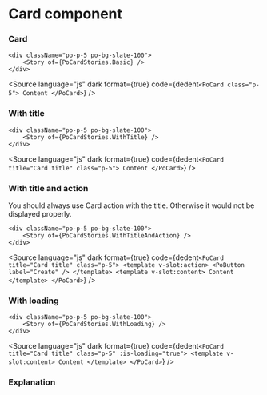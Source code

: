 # Card component




### Card

    <div className="po-p-5 po-bg-slate-100">
    	<Story of={PoCardStories.Basic} />
    </div>

<Source
	language="js"
	dark
	format={true}
	code={dedent`
    <PoCard class="p-5">
        Content
    </PoCard>
  `}
/>

### With title

    <div className="po-p-5 po-bg-slate-100">
    	<Story of={PoCardStories.WithTitle} />
    </div>

<Source
	language="js"
	dark
	format={true}
	code={dedent`
    <PoCard title="Card title" class="p-5">
        Content
    </PoCard>
  `}
/>

### With title and action

You should always use Card action with the title. Otherwise it would not be displayed properly.

    <div className="po-p-5 po-bg-slate-100">
    	<Story of={PoCardStories.WithTitleAndAction} />
    </div>

<Source
	language="js"
	dark
	format={true}
	code={dedent`
    <PoCard title="Card title" class="p-5">
        <template v-slot:action>
          <PoButton label="Create" />
        </template>
        <template v-slot:content>
        Content
        </template>
    </PoCard>
  `}
/>

### With loading

    <div className="po-p-5 po-bg-slate-100">
    	<Story of={PoCardStories.WithLoading} />
    </div>

<Source
	language="js"
	dark
	format={true}
	code={dedent`
    <PoCard title="Card title" class="p-5" :is-loading="true">
        <template v-slot:content>
        Content
        </template>
    </PoCard>
  `}
/>

### Explanation

<ArgTypes of={PoCardStories} />
